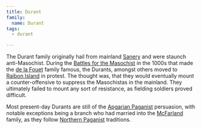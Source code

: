 ```yaml
---
title: Durant
family:
  name: Durant
tags:
  - durant

---
```



The Durant family originally hail from mainland
[Sanery](/locations/sanery/) and were staunch anti-Masochist. During the
[Battles for the Masochist](/events/battles-for-the-masochist/) in the
1000s that made the [de la Fouet](/families/de-la-fouet/) family famous, the
Durants, amongst others moved to
[Raibon Island](/locations/raibon-island/) in protest. The thought was,
that they would eventually mount a counter-offensive to suppress the Masochistas
in the mainland. They ultimately failed to mount any sort of resistance, as
fielding soldiers proved difficult.

Most present-day Durants are still of the
[Apgarian Paganist](/religions/paganism/apgarian/) persuasion,
with notable exceptions being a branch who had married into the
[McFarland](/families/mcfarland/) family, as they follow
[Northern Paganist](/religions/paganism/northern/) traditions.

<FamilyTree client:load asset={image} alt="Durant Family Tree" />
